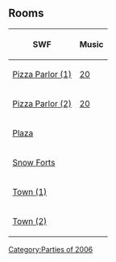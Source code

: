 {{CPW|Pizza Party|Pizza Parlor Opening Party}}

==Rooms==
{|class="wikitable" style="margin: 1em auto;"
!SWF!!Music
|-
|[[Media:ArtworkRoomsPizza10.swf|Pizza Parlor (1)]]||[[Media:Music20.swf|20]]
|-
|[[Media:ArtworkRoomsPizza11.swf|Pizza Parlor (2)]]||[[Media:Music20.swf|20]]
|-
|[[Media:ArtworkRoomsPlaza10.swf|Plaza]]||{{n/a}}
|-
|[[Media:ArtworkRoomsForts11.swf|Snow Forts]]||{{n/a}}
|-
|[[Media:ArtworkRoomsTown12.swf|Town (1)]]||{{n/a}}
|-
|[[Media:ArtworkRoomsTown13.swf|Town (2)]]||{{n/a}}
|}


{{Parties}}

[[Category:Parties of 2006]]
